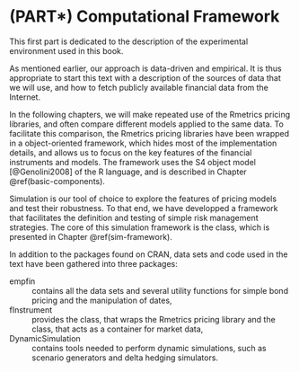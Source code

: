 # (PART\*) Computational Framework {-} 

This first part is dedicated to the description of the experimental
environment used in this book.

As mentioned earlier, our approach is data-driven and empirical. It is
thus appropriate to start this text with a description of the sources of
data that we will use, and how to fetch publicly available financial
data from the Internet.

In the following chapters, we will make repeated use of the Rmetrics
pricing libraries, and often compare different models applied to the
same data. To facilitate this comparison, the Rmetrics pricing libraries
have been wrapped in a object-oriented framework, which hides most of
the implementation details, and allows us to focus on the key features
of the financial instruments and models. The framework uses the S4
object model [@Genolini2008] of the R language, and is described in
Chapter \@ref(basic-components).

Simulation is our tool of choice to explore the features of pricing
models and test their robustness. To that end, we have developped a
framework that facilitates the definition and testing of simple risk
management strategies. The core of this simulation framework is the \class{DataProvider}
class, which is presented in Chapter \@ref(sim-framework).

In addition to the packages found on CRAN, data sets and code used in the
text have been gathered into three packages:


empfin
: contains all the data sets and several utility functions for simple bond pricing and the manipulation of dates,

fInstrument
: provides the \class{fInstrument} class, that wraps the Rmetrics pricing library and the \class{DataProvider} class, that acts as a container for market data,

DynamicSimulation
: contains tools needed to perform dynamic simulations, such as scenario generators and delta hedging simulators.